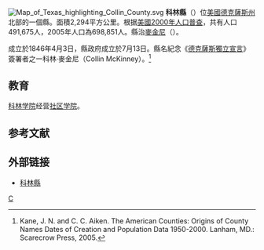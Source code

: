{{noteTA
|T=zh-hans:科林县 (得克萨斯州);zh-hk:科林縣 (德克薩斯州);zh-tw:科林郡 (德克薩斯州);
|1=zh-tw:郡; zh:縣;
}}
[[File:Map_of_Texas_highlighting_Collin_County.svg|right]]
'''科林縣'''（{{lang-en|Collin County}}）位[[美國|美國]][[德克薩斯州|德克薩斯州]]北部的一個縣。面積2,294平方公里。根据[[美國2000年人口普查|美國2000年人口普查]]，共有人口491,675人，2005年人口為698,851人。縣治[[麥金尼_(德克薩斯州)|麥金尼]]（{{lang|en|McKinney}}）。

成立於1846年4月3日，縣政府成立於7月13日。縣名紀念《[[德克薩斯獨立宣言|德克薩斯獨立宣言]]》簽署者之一科林·麥金尼（Collin McKinney）。<ref>Kane, J. N. and C. C. Aiken. The American Counties: Origins of County Names Dates of Creation and Population Data 1950-2000. Lanham, MD.: Scarecrow Press, 2005.</ref>

==教育==
[[科林学院|科林学院]]经营[[社区学院|社区学院]]。

== 参考文献 ==
{{reflist}}

==外部链接==
* {{en}} [http://www.co.collin.tx.us/ 科林縣] {{Wayback|url=http://www.co.collin.tx.us/ |date=20191111203946 }}
{{Texas-stub}}
{{Texas}}

[[Category:得克萨斯州行政区划|C]]